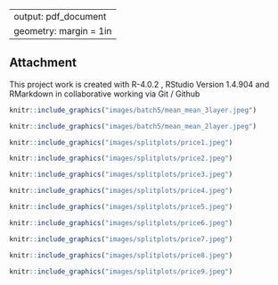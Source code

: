 
---
output: pdf_document
geometry: margin = 1in
---

## Attachment

This project work is created  with R-4.0.2 , RStudio Version 1.4.904 and RMarkdown in collaborative working via Git / Github

```r
knitr::include_graphics("images/batch5/mean_mean_3layer.jpeg")
```

```r
knitr::include_graphics("images/batch5/mean_mean_2layer.jpeg")
```


```r
knitr::include_graphics("images/splitplots/price1.jpeg")
```

```r
knitr::include_graphics("images/splitplots/price2.jpeg")
```

```r
knitr::include_graphics("images/splitplots/price3.jpeg")
```


```r
knitr::include_graphics("images/splitplots/price4.jpeg")
```

```r
knitr::include_graphics("images/splitplots/price5.jpeg")
```

```r
knitr::include_graphics("images/splitplots/price6.jpeg")
```


```r
knitr::include_graphics("images/splitplots/price7.jpeg")
```

```r
knitr::include_graphics("images/splitplots/price8.jpeg")
```

```r
knitr::include_graphics("images/splitplots/price9.jpeg")
```
